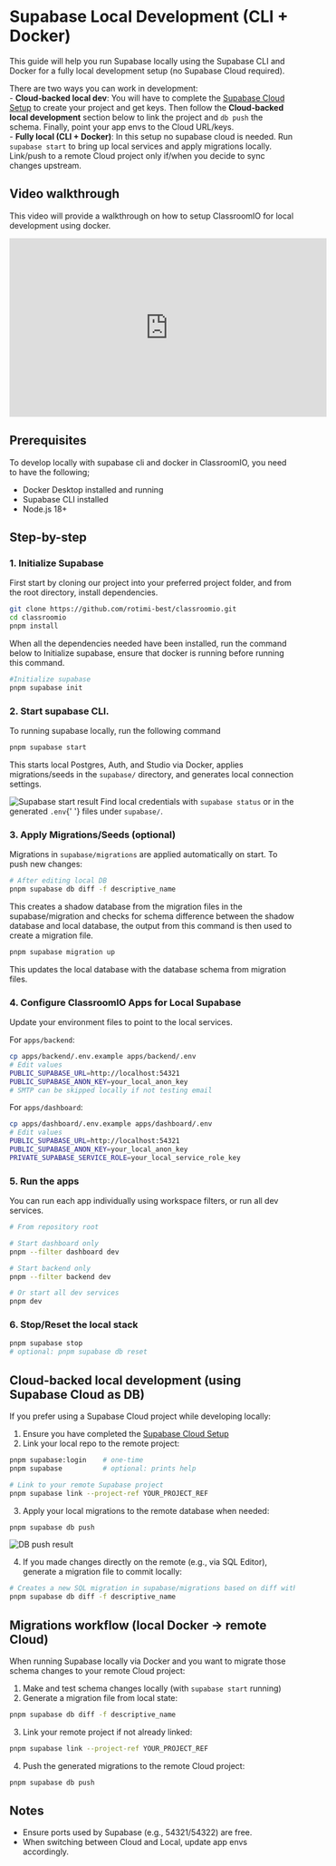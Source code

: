 
# Supabase Local Development (CLI + Docker)

This guide will help you run Supabase locally using the Supabase CLI and Docker for a fully local development setup (no Supabase Cloud required).

<Callout type="info">
  There are two ways you can work in development:
  <br />- <strong>Cloud‑backed local dev</strong>: You will have to complete the
  <a href="/contributor-guides/supabase-cloud">Supabase Cloud Setup</a> to create your project and
  get keys. Then follow the <strong>Cloud‑backed local development</strong> section below to link
  the project and <code>db push</code> the schema. Finally, point your app envs to the Cloud
  URL/keys.
  <br />- <strong>Fully local (CLI + Docker)</strong>: In this setup no supabase cloud is needed.
  Run
  <code>supabase start</code> to bring up local services and apply migrations locally. Link/push to
  a remote Cloud project only if/when you decide to sync changes upstream.
</Callout>

## Video walkthrough

This video will provide a walkthrough on how to setup ClassroomIO for local development using docker.

<div className="nx-w-full nx-flex nx-items-center nx-justify-center">
  <iframe
    width="560"
    height="315"
    src="https://www.youtube.com/embed/dAZAZ0oiky0?si=1h-KtppNqJ3U4BTe"
    title="YouTube video player"
    frameborder="0"
    allow="accelerometer; autoplay; clipboard-write; encrypted-media; gyroscope; picture-in-picture; web-share"
    className="nx-my-4 nx-rounded-md"
    allowfullscreen
  ></iframe>
</div>

## Prerequisites

To develop locally with supabase cli and docker in ClassroomIO, you need to have the following;

- Docker Desktop installed and running
- Supabase CLI installed
- Node.js 18+

## Step-by-step

<Steps>

### 1. Initialize Supabase

First start by cloning our project into your preferred project folder, and from the root directory, install dependencies.

```bash
git clone https://github.com/rotimi-best/classroomio.git
cd classroomio
pnpm install
```

When all the dependencies needed have been installed, run the command below to Initialize supabase, ensure that docker is running before running this command.

```bash
#Initialize supabase
pnpm supabase init
```

### 2. Start supabase CLI.

To running supabase locally, run the following command

```bash
pnpm supabase start
```

This starts local Postgres, Auth, and Studio via Docker, applies migrations/seeds in the `supabase/` directory, and generates local connection settings.

<Image src={SupabaseStart} alt="Supabase start result" quality="100" />

<Callout type="info">
  Find local credentials with <code>supabase status</code> or in the generated <code>.env</code>{' '}
  files under <code>supabase/</code>.
</Callout>

### 3. Apply Migrations/Seeds (optional)

Migrations in `supabase/migrations` are applied automatically on start. To push new changes:

```bash
# After editing local DB
pnpm supabase db diff -f descriptive_name
```

This creates a shadow database from the migration files in the supabase/migration and checks for schema difference between the shadow database and local database, the output from this command is then used to create a migration file.

```bash
pnpm supabase migration up
```

This updates the local database with the database schema from migration files.

### 4. Configure ClassroomIO Apps for Local Supabase

Update your environment files to point to the local services.

For `apps/backend`:

```bash
cp apps/backend/.env.example apps/backend/.env
# Edit values
PUBLIC_SUPABASE_URL=http://localhost:54321
PUBLIC_SUPABASE_ANON_KEY=your_local_anon_key
# SMTP can be skipped locally if not testing email
```

For `apps/dashboard`:

```bash
cp apps/dashboard/.env.example apps/dashboard/.env
# Edit values
PUBLIC_SUPABASE_URL=http://localhost:54321
PUBLIC_SUPABASE_ANON_KEY=your_local_anon_key
PRIVATE_SUPABASE_SERVICE_ROLE=your_local_service_role_key
```

### 5. Run the apps

You can run each app individually using workspace filters, or run all dev services.

```bash
# From repository root

# Start dashboard only
pnpm --filter dashboard dev

# Start backend only
pnpm --filter backend dev

# Or start all dev services
pnpm dev
```

### 6. Stop/Reset the local stack

```bash
pnpm supabase stop
# optional: pnpm supabase db reset
```

</Steps>

## Cloud-backed local development (using Supabase Cloud as DB)

If you prefer using a Supabase Cloud project while developing locally:

1. Ensure you have completed the <a href="/contributor-guides/supabase-cloud">Supabase Cloud Setup</a>
2. Link your local repo to the remote project:

```bash
pnpm supabase:login    # one-time
pnpm supabase          # optional: prints help

# Link to your remote Supabase project
pnpm supabase link --project-ref YOUR_PROJECT_REF
```

3. Apply your local migrations to the remote database when needed:

```bash
pnpm supabase db push
```

<Image src={DBPush} alt="DB push result" quality="100" />

4. If you made changes directly on the remote (e.g., via SQL Editor), generate a migration file to commit locally:

```bash
# Creates a new SQL migration in supabase/migrations based on diff with linked remote
pnpm supabase db diff -f descriptive_name
```

## Migrations workflow (local Docker → remote Cloud)

When running Supabase locally via Docker and you want to migrate those schema changes to your remote Cloud project:

1. Make and test schema changes locally (with `supabase start` running)
2. Generate a migration file from local state:

```bash
pnpm supabase db diff -f descriptive_name
```

3. Link your remote project if not already linked:

```bash
pnpm supabase link --project-ref YOUR_PROJECT_REF
```

4. Push the generated migrations to the remote Cloud project:

```bash
pnpm supabase db push
```

## Notes

- Ensure ports used by Supabase (e.g., 54321/54322) are free.
- When switching between Cloud and Local, update app envs accordingly.
